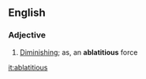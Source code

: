==English==

===Adjective===
{{en-adj}}

# {{cx|obsolete|lang=en}} [[diminishing|Diminishing]]; as, an '''ablatitious''' force
#: {{rfquotek|Sir J. Herschel}}

[[it:ablatitious]]